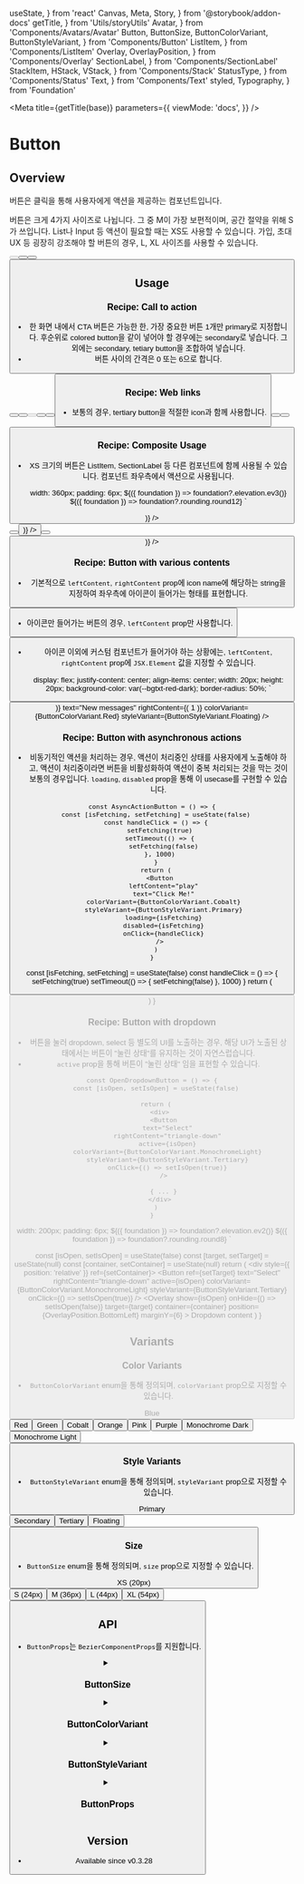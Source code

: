   useState,
} from 'react'
  Canvas,
  Meta,
  Story,
} from '@storybook/addon-docs'
  getTitle,
} from 'Utils/storyUtils'
  Avatar,
} from 'Components/Avatars/Avatar'
  Button,
  ButtonSize,
  ButtonColorVariant,
  ButtonStyleVariant,
} from 'Components/Button'
  ListItem,
} from 'Components/ListItem'
  Overlay,
  OverlayPosition,
} from 'Components/Overlay'
  SectionLabel,
} from 'Components/SectionLabel'
  StackItem,
  HStack,
  VStack,
} from 'Components/Stack'
  StatusType,
} from 'Components/Status'
  Text,
} from 'Components/Text'
  styled,
  Typography,
} from 'Foundation'

<Meta
  title={getTitle(base)}
  parameters={{
    viewMode: 'docs',
  }}
/>

# Button

## Overview

버튼은 클릭을 통해 사용자에게 액션을 제공하는 컴포넌트입니다.

버튼은 크게 4가지 사이즈로 나뉩니다. 그 중 M이 가장 보편적이며, 공간 절약을 위해 S가 쓰입니다. List나 Input 등 액션이 필요할 때는 XS도 사용할 수 있습니다. 가입, 초대 UX 등 굉장히 강조해야 할 버튼의 경우, L, XL 사이즈를 사용할 수 있습니다.

<Canvas>
  <Story name="Button:Overview.CTA">
    <HStack justify="center" spacing={6}>
      <StackItem>
        <Button
          disabled
          text="Cancel"
          colorVariant={ButtonColorVariant.MonochromeLight}
          styleVariant={ButtonStyleVariant.Secondary}
        />
      </StackItem>
      <StackItem>
        <Button
          leftContent="open-in-new"
          text="Open link"
          colorVariant={ButtonColorVariant.Blue}
          styleVariant={ButtonStyleVariant.Secondary}
        />
      </StackItem>
      <StackItem>
        <Button
          leftContent="check"
          text="Publish"
          colorVariant={ButtonColorVariant.Green}
          styleVariant={ButtonStyleVariant.Primary}
        />
      </StackItem>
    </HStack>
  </Story>
</Canvas>

<Canvas>
  <Story name="Button:Overview.Floating">
    <HStack justify="center">
      <StackItem>
        <Button
          leftContent="chevron-down"
          text="New messages"
          colorVariant={ButtonColorVariant.Cobalt}
          styleVariant={ButtonStyleVariant.Floating}
        />
      </StackItem>
    </HStack>
  </Story>
</Canvas>

## Usage

### Recipe: Call to action

- 한 화면 내에서 CTA 버튼은 가능한 한, 가장 중요한 버튼 1개만 primary로 지정합니다. 후순위로 colored button을 같이 넣어야 할 경우에는 secondary로 넣습니다. 그 외에는 secondary, tetiary button을 조합하여 넣습니다.
- 버튼 사이의 간격은 0 또는 6으로 합니다.

<Canvas>
  <Story name="Button:Usage.CTA">
    <HStack justify="center" spacing={6}>
      <StackItem>
        <Button
          text="취소"
          colorVariant={ButtonColorVariant.MonochromeLight}
          styleVariant={ButtonStyleVariant.Secondary}
        />
      </StackItem>
      <StackItem>
        <Button
          leftContent="play"
          text="퍼블리시"
          colorVariant={ButtonColorVariant.Green}
          styleVariant={ButtonStyleVariant.Primary}
        />
      </StackItem>
    </HStack>
  </Story>
</Canvas>


<Canvas>
  <Story name="Button:Usage.CTA2">
    <HStack justify="center" spacing={6}>
      <StackItem>
        <Button
          text="임시 저장 삭제"
          disabled
          colorVariant={ButtonColorVariant.MonochromeLight}
          styleVariant={ButtonStyleVariant.Secondary}
        />
      </StackItem>
      <StackItem>
        <Button
          text="임시 저장"
          colorVariant={ButtonColorVariant.Blue}
          styleVariant={ButtonStyleVariant.Secondary}
        />
      </StackItem>
      <StackItem>
        <Button
          leftContent="play"
          text="퍼블리시"
          colorVariant={ButtonColorVariant.Green}
          styleVariant={ButtonStyleVariant.Primary}
        />
      </StackItem>
      <StackItem>
        <Button
          leftContent="cancel"
          colorVariant={ButtonColorVariant.MonochromeLight}
          styleVariant={ButtonStyleVariant.Tertiary}
        />
      </StackItem>
    </HStack>
  </Story>
</Canvas>

### Recipe: Web links

- 보통의 경우, tertiary button을 적절한 icon과 함께 사용합니다.

<Canvas>
  <Story name="Button:Usage.WebLinks">
    <HStack justify="center" spacing={6}>
      <StackItem>
        <Button
          leftContent="open-in-new"
          text="See guide"
          rightContent="arrow-right"
          styleVariant={ButtonStyleVariant.Tertiary}
        />
      </StackItem>
      <StackItem>
        <Button
          text="See guide"
          rightContent="arrow-right"
          styleVariant={ButtonStyleVariant.Tertiary}
        />
      </StackItem>
      <StackItem>
        <Button
          leftContent="open-in-new"
          text="See guide"
          styleVariant={ButtonStyleVariant.Tertiary}
        />
      </StackItem>
    </HStack>
  </Story>
</Canvas>

### Recipe: Composite Usage

- XS 크기의 버튼은 ListItem, SectionLabel 등 다른 컴포넌트에 함께 사용될 수 있습니다. 컴포넌트 좌우측에서 액션으로 사용됩니다.

  width: 360px;
  padding: 6px;
  ${({ foundation }) => foundation?.elevation.ev3()}
  ${({ foundation }) => foundation?.rounding.round12}
`

<Story name="Button:Usage.Composite">
  <HStack justify="center">
    <StackItem>
      <Card>
        <VStack align="stretch">
          <StackItem>
            <SectionLabel
              leftContent={{ icon: 'people' }}
              content="태그 ∙ 2"
              rightContent={(
                <Button
                  size={ButtonSize.XS}
                  leftContent="chevron-down"
                  styleVariant={ButtonStyleVariant.Tertiary}
                  colorVariant={ButtonColorVariant.MonochromeLight}
                />
              )}
            />
          </StackItem>
          <StackItem>
            <ListItem
              leftIcon="tag"
              content="KR/Product"
              rightContent={(
                <HStack>
                  <StackItem>
                    <Button
                      size={ButtonSize.XS}
                      leftContent="edit"
                      styleVariant={ButtonStyleVariant.Tertiary}
                      colorVariant={ButtonColorVariant.MonochromeLight}
                    />
                  </StackItem>
                  <StackItem>
                    <Button
                      size={ButtonSize.XS}
                      leftContent="cancel"
                      styleVariant={ButtonStyleVariant.Tertiary}
                      colorVariant={ButtonColorVariant.MonochromeLight}
                    />
                  </StackItem>
                </HStack>
              )}
            />
          </StackItem>
          <StackItem>
            <ListItem
              leftIcon="tag"
              content="KR/Design"
              rightContent={(
                <HStack>
                  <StackItem>
                    <Button
                      size={ButtonSize.XS}
                      leftContent="edit"
                      styleVariant={ButtonStyleVariant.Tertiary}
                      colorVariant={ButtonColorVariant.MonochromeLight}
                    />
                  </StackItem>
                  <StackItem>
                    <Button
                      size={ButtonSize.XS}
                      leftContent="cancel"
                      styleVariant={ButtonStyleVariant.Tertiary}
                      colorVariant={ButtonColorVariant.MonochromeLight}
                    />
                  </StackItem>
                </HStack>
              )}
            />
          </StackItem>
        </VStack>
      </Card>
    </StackItem>
  </HStack>
</Story>

### Recipe: Button with various contents

- 기본적으로 `leftContent`, `rightContent` prop에 icon name에 해당하는 string을 지정하여 좌우측에 아이콘이 들어가는 형태를 표현합니다.

<Canvas>
  <Story name="Butotn:Usage.VariousContents.Composite">
    <HStack justify="center">
      <StackItem>
        <Button
          leftContent="play"
          text="퍼블리시"
          rightContent="arrow-right"
          colorVariant={ButtonColorVariant.Green}
        />
      </StackItem>
    </HStack>
  </Story>
</Canvas>

- 아이콘만 들어가는 버튼의 경우, `leftContent` prop만 사용합니다.

<Canvas>
  <Story name="Butotn:Usage.VariousContents.IconOnly">
    <HStack justify="center">
      <StackItem>
        <Button
          leftContent="plus"
          colorVariant={ButtonColorVariant.MonochromeLight}
          styleVariant={ButtonStyleVariant.Secondary}
        />
      </StackItem>
    </HStack>
  </Story>
</Canvas>

- 아이콘 이외에 커스텀 컴포넌트가 들어가야 하는 상황에는, `leftContent`, `rightContent` prop에 `JSX.Element` 값을 지정할 수 있습니다.

  display: flex;
  justify-content: center;
  align-items: center;
  width: 20px;
  height: 20px;
  background-color: var(--bgtxt-red-dark);
  border-radius: 50%;
`

<Canvas>
  <Story name="Butotn:Usage.VariousContents.Custom">
    <HStack justify="center">
      <StackItem>
        <Button
          leftContent={(
            <Avatar
              name="channel"
              avatarUrl="https://cf.channel.io/thumb/200x200/pub-file/1/606d87d059a6093594c0/ch-symbol-filled-smiley-bg.png"
              status={StatusType.Online}
            />
          )}
          text="New messages"
          rightContent={(
            <AlertBadge>
              <Text typo={Typography.Size13} color="txt-white-normal">1</Text>
            </AlertBadge>
          )}
          colorVariant={ButtonColorVariant.Red}
          styleVariant={ButtonStyleVariant.Floating}
        />
      </StackItem>
    </HStack>
  </Story>
</Canvas>

### Recipe: Button with asynchronous actions

- 비동기적인 액션을 처리하는 경우, 액션이 처리중인 상태를 사용자에게 노출해야 하고, 액션이 처리중이라면 버튼을 비활성화하여 액션이 중복 처리되는 것을 막는 것이 보통의 경우입니다. `loading`, `disabled` prop을 통해 이 usecase를 구현할 수 있습니다.

```tsx
const AsyncActionButton = () => {
  const [isFetching, setFetching] = useState(false)
  const handleClick = () => {
    setFetching(true)
    setTimeout(() => {
      setFetching(false)
    }, 1000)
  }
  return (
    <Button
      leftContent="play"
      text="Click Me!"
      colorVariant={ButtonColorVariant.Cobalt}
      styleVariant={ButtonStyleVariant.Primary}
      loading={isFetching}
      disabled={isFetching}
      onClick={handleClick}
    />
  )
}
```

  const [isFetching, setFetching] = useState(false)
  const handleClick = () => {
    setFetching(true)
    setTimeout(() => {
      setFetching(false)
    }, 1000)
  }
  return (
    <Button
      leftContent="play"
      text="Click Me!"
      colorVariant={ButtonColorVariant.Cobalt}
      styleVariant={ButtonStyleVariant.Primary}
      loading={isFetching}
      disabled={isFetching}
      onClick={handleClick}
    />
  )
}

<Canvas>
  <Story
    name="Button:Usage.Async"
  >
    <HStack justify="center">
      <StackItem>
        <AsyncActionButton />
      </StackItem>
    </HStack>
  </Story>
</Canvas>

### Recipe: Button with dropdown

- 버튼을 눌러 dropdown, select 등 별도의 UI를 노출하는 경우, 해당 UI가 노출된 상태에서는 버튼이 "눌린 상태"를 유지하는 것이 자연스럽습니다.
- `active` prop을 통해 버튼이 "눌린 상태" 임을 표현할 수 있습니다.

```tsx
const OpenDropdownButton = () => {
  const [isOpen, setIsOpen] = useState(false)

  return (
    <div>
      <Button
        text="Select"
        rightContent="triangle-down"
        active={isOpen}
        colorVariant={ButtonColorVariant.MonochromeLight}
        styleVariant={ButtonStyleVariant.Tertiary}
        onClick={() => setIsOpen(true)}
      />

      { ... }
    </div>
  )
}
```

  width: 200px;
  padding: 6px;
  ${({ foundation }) => foundation?.elevation.ev2()}
  ${({ foundation }) => foundation?.rounding.round8}
`

  const [isOpen, setIsOpen] = useState(false)
  const [target, setTarget] = useState(null)
  const [container, setContainer] = useState(null)
  return (
    <div style={{ position: 'relative' }} ref={setContainer}>
      <Button
        ref={setTarget}
        text="Select"
        rightContent="triangle-down"
        active={isOpen}
        colorVariant={ButtonColorVariant.MonochromeLight}
        styleVariant={ButtonStyleVariant.Tertiary}
        onClick={() => setIsOpen(true)}
      />
      <Overlay
        show={isOpen}
        onHide={() => setIsOpen(false)}
        target={target}
        container={container}
        position={OverlayPosition.BottomLeft}
        marginY={6}
      >
        <Dropdown>
          <Text typo={Typography.Size13} marginLeft={6}>Dropdown content</Text>
        </Dropdown>
      </Overlay>
    </div>
  )
}

<Canvas>
  <Story name="Button:Usage.Dropdown">
    <HStack justify="center">
      <StackItem>
        <OpenDropdownButton />
      </StackItem>
    </HStack>
  </Story>
</Canvas>

## Variants

### Color Variants

- `ButtonColorVariant` enum을 통해 정의되며, `colorVariant` prop으로 지정할 수 있습니다.

<Story name="Button:Variants.Color">
  <VStack spacing={16} align="start">
    <StackItem>
      <HStack spacing={24} align="center">
        <StackItem size={80}>
          <Text typo={Typography.Size13}>Blue</Text>
        </StackItem>
        <StackItem>
          <Button leftContent="plus" text="Invite" colorVariant={ButtonColorVariant.Blue} />
        </StackItem>
      </HStack>
    </StackItem>
    <StackItem>
      <HStack spacing={24} align="center">
        <StackItem size={80}>
          <Text typo={Typography.Size13}>Red</Text>
        </StackItem>
        <StackItem>
          <Button leftContent="trash" text="Remove" colorVariant={ButtonColorVariant.Red} />
        </StackItem>
      </HStack>
    </StackItem>
    <StackItem>
      <HStack spacing={24} align="center">
        <StackItem size={80}>
          <Text typo={Typography.Size13}>Green</Text>
        </StackItem>
        <StackItem>
          <Button leftContent="play" text="Publish" colorVariant={ButtonColorVariant.Green} />
        </StackItem>
      </HStack>
    </StackItem>
    <StackItem>
      <HStack spacing={24} align="center">
        <StackItem size={80}>
          <Text typo={Typography.Size13}>Cobalt</Text>
        </StackItem>
        <StackItem>
          <Button leftContent="videocam" text="Join" colorVariant={ButtonColorVariant.Cobalt} />
        </StackItem>
      </HStack>
    </StackItem>
    <StackItem>
      <HStack spacing={24} align="center">
        <StackItem size={80}>
          <Text typo={Typography.Size13}>Orange</Text>
        </StackItem>
        <StackItem>
          <Button leftContent="heart-filled" text="Warn" colorVariant={ButtonColorVariant.Orange} />
        </StackItem>
      </HStack>
    </StackItem>
    <StackItem>
      <HStack spacing={24} align="center">
        <StackItem size={80}>
          <Text typo={Typography.Size13}>Pink</Text>
        </StackItem>
        <StackItem>
          <Button leftContent="videocam" text="Pink" colorVariant={ButtonColorVariant.Pink} />
        </StackItem>
      </HStack>
    </StackItem>
    <StackItem>
      <HStack spacing={24} align="center">
        <StackItem size={80}>
          <Text typo={Typography.Size13}>Purple</Text>
        </StackItem>
        <StackItem>
          <Button leftContent="videocam" text="Purple" colorVariant={ButtonColorVariant.Purple} />
        </StackItem>
      </HStack>
    </StackItem>
    <StackItem>
      <HStack spacing={24} align="center">
        <StackItem size={80}>
          <Text typo={Typography.Size13}>Monochrome Dark</Text>
        </StackItem>
        <StackItem>
          <Button leftContent="lightning" text="Dark" colorVariant={ButtonColorVariant.MonochromeDark} />
        </StackItem>
      </HStack>
    </StackItem>
    <StackItem>
      <HStack spacing={24} align="center">
        <StackItem size={80}>
          <Text typo={Typography.Size13}>Monochrome Light</Text>
        </StackItem>
        <StackItem>
          <Button leftContent="lightning" text="Light alpha" colorVariant={ButtonColorVariant.MonochromeLight} />
        </StackItem>
      </HStack>
    </StackItem>
  </VStack>
</Story>

### Style Variants

- `ButtonStyleVariant` enum을 통해 정의되며, `styleVariant` prop으로 지정할 수 있습니다.

<Story name="Button:Variants.Style">
  <VStack spacing={16} align="start">
    <StackItem>
      <HStack spacing={24} align="center">
        <StackItem size={80}>
          <Text typo={Typography.Size13}>Primary</Text>
        </StackItem>
        <StackItem>
          <Button leftContent="plus" rightContent="chevron-right" text="Invite" colorVariant={ButtonColorVariant.Blue} />
        </StackItem>
      </HStack>
    </StackItem>
    <StackItem>
      <HStack spacing={24} align="center">
        <StackItem size={80}>
          <Text typo={Typography.Size13}>Secondary</Text>
        </StackItem>
        <StackItem>
          <Button leftContent="plus" rightContent="chevron-right" text="Invite" styleVariant={ButtonStyleVariant.Secondary} colorVariant={ButtonColorVariant.Blue} />
        </StackItem>
      </HStack>
    </StackItem>
    <StackItem>
      <HStack spacing={24} align="center">
        <StackItem size={80}>
          <Text typo={Typography.Size13}>Tertiary</Text>
        </StackItem>
        <StackItem>
          <Button leftContent="plus" rightContent="chevron-right" text="Invite" styleVariant={ButtonStyleVariant.Tertiary} colorVariant={ButtonColorVariant.Blue} />
        </StackItem>
      </HStack>
    </StackItem>
    <StackItem>
      <HStack spacing={24} align="center">
        <StackItem size={80}>
          <Text typo={Typography.Size13}>Floating</Text>
        </StackItem>
        <StackItem>
          <Button leftContent="plus" rightContent="chevron-right" text="Invite" styleVariant={ButtonStyleVariant.Floating} colorVariant={ButtonColorVariant.Blue} />
        </StackItem>
      </HStack>
    </StackItem>
  </VStack>
</Story>

### Size

- `ButtonSize` enum을 통해 정의되며, `size` prop으로 지정할 수 있습니다.

<Story name="Button:Variants.Size">
  <VStack spacing={16} align="start">
    <StackItem>
      <HStack spacing={24} align="center">
        <StackItem size={80}>
          <Text typo={Typography.Size13}>XS (20px)</Text>
        </StackItem>
        <StackItem>
          <Button leftContent="calendar" rightContent="triangle-down" text="Join" size={ButtonSize.XS} colorVariant={ButtonColorVariant.Blue} />
        </StackItem>
      </HStack>
    </StackItem>
    <StackItem>
      <HStack spacing={24} align="center">
        <StackItem size={80}>
          <Text typo={Typography.Size13}>S (24px)</Text>
        </StackItem>
        <StackItem>
          <Button leftContent="calendar" rightContent="triangle-down" text="Join" size={ButtonSize.S} colorVariant={ButtonColorVariant.Blue} />
        </StackItem>
      </HStack>
    </StackItem>
    <StackItem>
      <HStack spacing={24} align="center">
        <StackItem size={80}>
          <Text typo={Typography.Size13}>M (36px)</Text>
        </StackItem>
        <StackItem>
          <Button leftContent="calendar" rightContent="triangle-down" text="Join" size={ButtonSize.M} colorVariant={ButtonColorVariant.Blue} />
        </StackItem>
      </HStack>
    </StackItem>
    <StackItem>
      <HStack spacing={24} align="center">
        <StackItem size={80}>
          <Text typo={Typography.Size13}>L (44px)</Text>
        </StackItem>
        <StackItem>
          <Button leftContent="calendar" rightContent="triangle-down" text="Join" size={ButtonSize.L} colorVariant={ButtonColorVariant.Blue} />
        </StackItem>
      </HStack>
    </StackItem>
    <StackItem>
      <HStack spacing={24} align="center">
        <StackItem size={80}>
          <Text typo={Typography.Size13}>XL (54px)</Text>
        </StackItem>
        <StackItem>
          <Button leftContent="calendar" rightContent="triangle-down" text="Join" size={ButtonSize.XL} colorVariant={ButtonColorVariant.Blue} />
        </StackItem>
      </HStack>
    </StackItem>
  </VStack>
</Story>

## API

- `ButtonProps`는 `BezierComponentProps`를 지원합니다.

<details>
<summary><h3>ButtonSize</h3></summary>

```ts
enum ButtonSize {
  XS,
  S,
  M,
  L,
  XL,
}
```
</details>

<details>
<summary><h3>ButtonColorVariant</h3></summary>

```ts
enum ButtonColorVariant {
  Blue,
  Red,
  Green,
  Cobalt,
  Orange,
  Pink,
  Purple,
  MonochromeLight,
  MonochromeDark,

  // @deprecated
  Monochrome,
}
```
</details>

<details>
<summary><h3>ButtonStyleVariant</h3></summary>

```ts
enum ButtonStyleVariant {
  Primary,
  Secondary,
  Tertiary,
  Floating,
}
```
</details>

<details>
<summary><h3>ButtonProps</h3></summary>

```ts
interface ButtonProps {
  /**
   * `type` attribute of typical HTML button.
   *
   * You may want to set `type` to `submit` to the button
   * which is used as a submit button in `<form>` component.
   *
   * @default 'button'
   */
  type?: HTMLButtonElement['type']

  /**
   * The text content in the button.
   *
   * Do not pass `text` prop if it is an icon-only button.
   */
  text?: string

  /**
   * The content displayed at left of the text content in the button.
   */
  leftContent?: IconName | React.ReactNode

  /**
   * The content displayed at right of the text content in the button.
   */
  rightContent?: IconName | React.ReactNode

  /**
   * If `loading` is true, spinner will be shown, replacing the content.
   *
   * @default false
   */
  loading?: boolean

  /**
   * If `active` is true, the button will be styled as if it is hovered.
   *
   * You may want to use this prop for a button which opens dropdown, etc.
   *
   * @default false
   */
  active?: boolean

  /**
   * Whether the button is disabled, and unable to interact.
   *
   * @default false
   */
  disabled?: boolean

  /**
   * The style variant.
   *
   * @default ButtonStyleVariant.Primary
   */
  styleVariant?: ButtonStyleVariant

  /**
   * The color variant.
   *
   * @default ButtonColorVariant.Blue
   */
  colorVariant?: ButtonColorVariant

  /**
   * The size variant.
   *
   * @default ButtonSize.M
   */
  size?: ButtonSize

  /**
   * The handler to be executed when the button is clicked.
   */
  onClick?: React.MouseEventHandler

  /**
   * The handler to be executed when the mouse enters the button.
   */
  onMouseEnter?: React.MouseEventHandler

  /**
   * The handler to be executed when the mouse leaves the button.
   */
  onMouseLeave?: React.MouseEventHandler

  /**
   * The handler to be executed when the button is unfocused.
   */
  onBlur?: React.MouseEventHandler
}
```
</details>

## Version

- Available since v0.3.28
